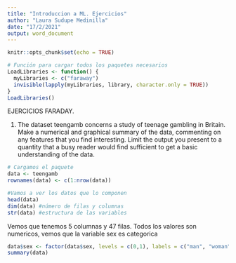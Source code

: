 ```yaml
---
title: "Introduccion a ML. Ejercicios"
author: "Laura Sudupe Medinilla"
date: "17/2/2021"
output: word_document
---
```


```r
knitr::opts_chunk$set(echo = TRUE)
```



```r
# Función para cargar todos los paquetes necesarios
LoadLibraries <- function() {
  myLibraries <- c("faraway")
  invisible(lapply(myLibraries, library, character.only = TRUE))
}
LoadLibraries()
```



EJERCICIOS FARADAY.

1. The dataset teengamb concerns a study of teenage gambling in Britain. Make a
numerical and graphical summary of the data, commenting on any features that
you find interesting. Limit the output you present to a quantity that a busy 
reader would find sufficient to get a basic understanding of the data.

```r
# Cargamos el paquete
data <- teengamb
rownames(data) <- c(1:nrow(data))
```

```r
#Vamos a ver los datos que lo componen
head(data)
dim(data) #número de filas y columnas
str(data) #estructura de las variables
```
Vemos que tenemos 5 columnas y 47 filas. Todos los valores son numericos, vemos
que la variable sex es categorica

```r
data$sex <- factor(data$sex, levels = c(0,1), labels = c("man", "woman"))
summary(data)
```




